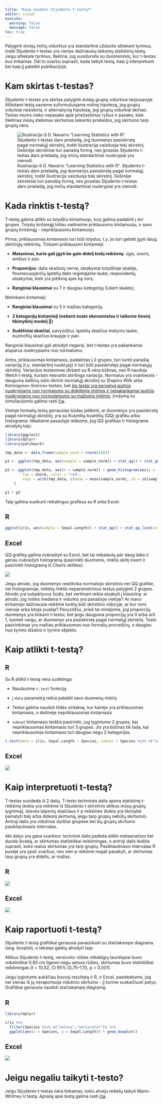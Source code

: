 ```yaml
---
title: "Kaip naudoti Stjudento t-testą?"
editor: visual
execute:
  warning: false
  message: false
toc: true
---
```


Palyginti dviejų imčių vidurkius yra standartinė užduotis atliekant tyrimus, todėl Stjudento t-testas yra vienas dažniausių taikomų statistinių testų. Jeigu atliekate tyrimus, tikėtina, jog susidursite su duomenimis, kur t-testas bus tinkamas. Dėl to svarbu suprasti, kada taikyti testą, kaip jį interpretuoti bei kaip jį pateikti publikacijoje.

# Kam skirtas t-testas?

Stjudento t-testas yra skirtas palyginti dviejų grupių vidurkius tarpusavyje. Atlikdami testą savaime suformuluojame nulinę hipotezę, jog grupių vidurkiai nesiskiria, ir alternatyvią hipotezę, jog grupių vidurkiai skiriasi. Testas mums nieko nepasako apie priežastinius ryšius ir pasako, kiek tikėtinas mūsų stebimas skirtumas laikantis prielaidos, jog skirtumo tarp grupių nėra.

![Iliustracija iš D. Navarro "Learning Statistics with R". Stjudento t-testas daro prielaidą, jog duomenys pasiskirstę pagal normalųjį skirstinį, todėl iliustracija vaizduoja tokį skirstinį. Dešinėje skirstiniai turi panašią formą, nes įprastas Stjudento t-testas daro prielaidą, jog imčių standartiniai nuokrypiai yra vienodi.](images/image-1458940830.png)

# Kada rinktis t-testą?

T-testą galima atlikti su tolydžiu kintamuoju, kurį galima padalinti į dvi grupes. Tolydų kintamąjį toliau vadinsime priklausomu kintamuoju, o savo grupių kintamąjį - nepriklausomu kintamuoju.

Pirma, priklausomas kintamasis turi būti tolydus, t.y. jis turi gebėti įgyti daug skirtingų reikšmių. Tinkami priklausomi kintamieji:

-   **Matavimai, kurie gali įgyti be galo didelį kiekį reikšmių**: ūgis, svoris, amžius ir pan.

-   **Proporcijos**: dalis skaidulų nerve, atsakymai tolydžioje skalėje, flourescuojančių ląstelių dalis regimajame lauke, respondentų atsakymai, kiek yra įsitikinę apie ką nors;

-   **Ranginiai klausimai** su 7 ir daugiau kategorijų (Likert skalės);

Netinkami kintamieji:

-   **Ranginiai klausimai** su 5 ir mažiau kategorijų

-   **2 kategorijų kintamieji (nebent esate ekonomistas ir taikome tiesinį tikimybinį modelį 🤪)**

-   **Sudėtiniai skaičiai**, pavyzdžiui, ląstelių skaičius matymo lauke, euzinofilų skaičius kraujyje ir pan.

Ranginiai klausimai gali atrodyti negerai, bet t-testas yra pakankamai atsparus nuokrypiams nuo normalumo.

Antra, priklausomas kintamasis, padalintas į 2 grupes, turi turėti panašią variaciją (t.y. standartinį nuokrypį) ir turi būti pasiskirstęs pagal normalųjų skirstinį. Variacijos testavimas dirbant su R nėra būtinas, nes R naudoja Welch t-testą, kuriam nesvarbi skirtinga variacija. Normalus yra svarbesnis - dauguma šaltinių siūlo tikrinti normalųjį skirstinį su Shapiro-Wilk arba Kolmogorov-Smirnov testais, bet [šie testai yra pernelyg jautrūs nuokrypiams nuo normalumo su didelėmis imtimis ir nepakankamai jautrūs nuokrypiams nuo normulamumo su mažomis imtimis](https://towardsdatascience.com/stop-testing-for-normality-dba96bb73f90). Įrodymą su simuliacijomis galima rasti [čia](https://stats.stackexchange.com/questions/2492/is-normality-testing-essentially-useless).

Vietoje formalių testų geriausias būdas įsitikinti, ar duomenys yra pasiskirstę pagal normalųjį skirstinį, yra su Kvantilių-kvantilių (QQ) grafiku arba histograma. Idealiame pasaulyje ieškome, jog QQ grafikas ir histograma atrodytų taip:

```r

library(ggplot2)
library(dplyr)
library(patchwork)

tmp_data <- data.frame(sample_norm = rnorm(100))

p1 <- ggplot(tmp_data, aes(sample = sample_norm)) + stat_qq() + stat_qq_line(color = "red")

p2 <- ggplot(tmp_data, aes(x = sample_norm)) + geom_histogram(aes(y = ..density..)) + stat_function(
		fun = dnorm, color = "red",
		args = with(tmp_data, c(mean = mean(sample_norm), sd = sd(sample_norm)))
	)

p1 + p2


```

Taip galima susikurti reikalingus grafikus su R arba Excel:

::: panel-tabset
## R

```r

ggplot(iris, aes(sample = Sepal.Length)) + stat_qq() + stat_qq_line(color = "red") + facet_wrap(~Species) + labs(title = "3 vilkdalgių rūšių taurėlapių ilgio QQ grafikas", subtitle = "iris duomenų rinkinys; kuo arčiau linijos centre yra taškai, tuo geriau.")
```

## Excel

QQ grafiką galima nubraižyti su Excel, bet tai reikalautų per daug laiko ir geriau nubraižyti histogramą (pasirinkti duomenis, rinktis skiltį Insert ir pasirinkti histogramą iš Charts skilties):

![](images/excel_histograma.gif)
:::

Jeigu atrodo, jog duomenys neatitinka normaliojo skirstinio nei QQ grafike, nei histogramoje, reikėtų rinktis neparametrinius testus palyginti 2 grupes. Atrodo yra subjektyvus žodis, bet vertinant reikia atsakyti į klausimą: ar atrodo, jog imties mediana ir vidurkis yra panašioje vietoje? Ar mano kintamojo dažniausia reikšmė turėtų būti skirstinio viduryje, ar kur nors vienoje arba kitoje pusėje? Pavyzdžiui, prieš tai minėjome, jog proporcijų duomenys yra tinkami t-testui, bet jeigu dauguma proporcijų yra 0 arba arti 1, tuomet vargu, ar duomenys yra pasiskirstę pagal normalųjį skirstinį. Testo pasirinkimas yra mažiau priklausomas nuo formalių procedūrų, o daugiau nuo tyrimo dizaino ir tyrimo objekto.

# Kaip atlikti t-testą?

::: panel-tabset
## R

Su R atlikti t-testą nėra sudėtinga:

-   Naudosime `t.test` funkciją

-   į `data` parametrą reikia pateikti savo duomenų rinkinį

-   Testui galima naudoti tildės sintaksę, kur kairėje yra priklausomas kintamasis, o dešinėje nepriklausomas kintamasis

-   `subset` kintamasis leidžia pasirinkti, jog lygintume 2 grupes, kai nepriklausomas kintamasis turi 3 grupes. Jis yra būtinas tik tada, kai nepriklausomas kintamasis turi daugiau negu 2 kategorijas.

```r

t.test(data = iris, Sepal.Length ~ Species, subset = Species %in% c("setosa","versicolor"))

```

## Excel

![](images/Recording%202023-04-16%20121928.gif)
:::

# Kaip interpretuoti t-testą?

T-testas susideda iš 2 dalių. T-testo techninės dalis apima statistinę t-reikšmę (kokia yra reikšmė iš Stjudento t skirstinio atlikus mūsų grupių lyginimą), laisvės laipsnių skaičiaus ir p reikšmės (kokia yra tikimybė pamatyti tokį arba didesnį skirtumą, jeigu tarp grupių nebūtų skirtumo). Antroji dalis yra vidutiniai dydžiai grupėse bei šių grupių skirtumo pasikliautinasis intervalas.

Abi dalys yra gana svarbios: techninė dalis padeda atlikti metaanalizes bei duoda išvadą, ar skirtumas statistiškai reikšmingas, o antroji dalis leidžia suprasti, koks realus skirtumas yra tarp grupių. Pasikliautinasis intervalas R pusėje yra ypač svarbus, nes vien p reikšmė negali pasakyti, ar skirtumas tarp grupių yra didelis, ar mažas.

::: panel-tabset
## R

![](images/image-197069574.png)

## Excel

![](images/image-973213723.png)
:::

# Kaip raportuoti t-testą?

Stjudento t-testą grafiškai geriausia pavaizduoti su stačiakampe diagrama (ang. boxplot), o tekstas galėtų atrodyti taip:

::: {.callout-note appearance="simple" icon="false"}
Atlikus Stjudento t-testą, versicolor rūšies vilkdalgių taurėlapiai buvo vidutiniškai 0,93 cm ilgesni negu setosa rūšies, skirtumas buvo statistiškai reikšmingas (t = 10,52, CI 95% \[0,75--1,11\], p \< 0,001).
:::

Jeigu lygintume aukščiau buvusį rezultatą ir R, ir Excel, pastebėtume, jog nei vienas iš jų neraportuoja vidutinio skirtumo - jį turime suskaičiuoti patys. Grafiškai geriausia naudoti stačiakampę diagramą:

::: panel-tabset
## R

```r

library(dplyr)

iris %>% 
  filter(Species %in% c("setosa","versicolor")) %>% 
  ggplot(aes(x = Species, y = Sepal.Length)) + geom_boxplot()


```

## Excel

![](images/Recording%202023-04-16%20185240.gif)
:::

# Jeigu negaliu taikyti t-testo?

Jeigu Stjudento t-testas nėra tinkamas, tokiu atveju reikėtų taikyti Mann-Whitney U testą. Aprašą apie testą galima rasti [čia](../kada-rinktis-mann-whitney/kada-rinktis-mann-whitney.qmd).
